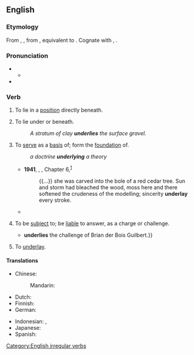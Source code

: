 ==English==

===Etymology===
From {{inh|en|enm|underlien}}, {{m|enm|underliggen}}, from {{inh|en|ang|underliċġan|t=to underlie, to be subject to, give way to}}, equivalent to {{prefix|en|under|lie}}. Cognate with {{cog|nl|onderliggen|t=to lie below, lie on the bottom of}}, {{cog|de|unterliegen|t=to lie under, be subject to, succumb}}.

===Pronunciation===
* {{IPA|en|/ˌʌn.də(ɹ)ˈlaɪ/}}
** {{audio|en|LL-Q1860 (eng)-Vealhurl-underlie.wav|Audio (UK)}}
* {{rhymes|en|aɪ}}

===Verb===
{{en-verb|underlies|underlying|underlay|underlain}}

# {{lb|en|intransitive}} To lie in a [[position]] directly beneath.
# {{lb|en|transitive}} To lie under or beneath.
#: ''A stratum of clay '''underlies''' the surface gravel.''
# {{lb|en|transitive}} To [[serve]] as a [[basis]] of; form the [[foundation]] of.
#: ''a doctrine '''underlying''' a theory''
#* '''1941''', {{w|Emily Carr}}, ''{{w|Klee Wyck}}'', Chapter 6,<sup>[http://www.gutenberg.net.au/ebooks01/0100131.txt]</sup>
#*: {{...}} she was carved into the bole of a red cedar tree. Sun and storm had bleached the wood, moss here and there softened the crudeness of the modelling; sincerity '''underlay''' every stroke.
#* {{quote-journal|en|year=2013|month=July-August|author=[http://www.americanscientist.org/authors/detail/sarah-glaz Sarah Glaz]| title=[http://www.americanscientist.org/issues/pub/2013/4/ode-to-prime-numbers Ode to Prime Numbers]| volume=101| issue=4| magazine={{w|American Scientist}}| passage=Some poems, echoing the purpose of early poetic treatises on scientific principles, attempt to elucidate the mathematical concepts that '''underlie''' prime numbers. Others play with primes’ cultural associations. Still others derive their structure from mathematical patterns involving primes.}}
# {{lb|en|transitive}} To be [[subject]] to; be [[liable]] to answer, as a charge or challenge.
#* {{RQ:Scott Ivanhoe|passage=The knight of Ivanhoe {{...}} '''underlies''' the challenge of Brian der Bois Guilbert.}}
# {{lb|en|mining}} To [[underlay]].

====Translations====
{{trans-top|to serve as a basis of}}
* Chinese:
*: Mandarin: {{t|cmn|构成基础}}
* Dutch: {{t|nl|ten grondslag liggen aan}}
* Finnish: {{t|fi|[[olla]] [[perustana]]}}
* German: {{t+|de|zugrunde liegen}}
{{trans-mid}}
* Indonesian: {{t+|id|dasar|alt=mendasari}}, {{t+|id|landas|alt=melandasi}}
* Japanese: {{t|ja|[[基礎]]となる|tr=kiso to naru}}
* Spanish: {{t+|es|subyacer}}
{{trans-bottom}}

[[Category:English irregular verbs]]